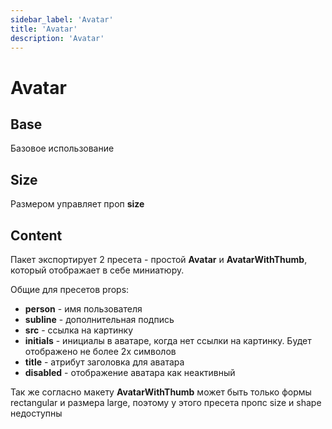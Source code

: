 ```yaml
---
sidebar_label: 'Avatar'
title: 'Avatar'
description: 'Avatar'
---
```



<headermeta
  title='Avatar'
  description='Avatar'
  designer='Олег Астахов'
  developer='Кирилл Артуров'
  versions={[pkg.version]}
  actualVersion={pkg.version}
  status='Work in progress'
  json='JSON'
  sass='SASS'
  bitbucketLink='https://google.com'
  figmaLink='https://google.com'
  jiraLink='https://google.com'
/>

# Avatar

## Base

Базовое использование

<docviewport codeBlock={undefined}>
  <examples cols={1} mb={32}>
    <example exampleCode={undefined}>
      <Avatar size='2xl' />
    </example>
  </examples>
</docviewport>

<divider />

## Size

Размером управляет проп <b>size</b>

<docviewport codeBlock={undefined}>
  <examples cols={4} mb={32}>
    <example exampleCode={undefined}>
      <Avatar size='2xl' />
    </example>
    <example exampleCode={undefined}>
      <Avatar size='m' />
    </example>
    <example exampleCode={undefined}>
      <Avatar size='2xl' shape='circular' />
    </example>
    <example exampleCode={undefined}>
      <Avatar size='m' shape='circular' />
    </example>
  </examples>
</docviewport>

<divider />

## Content

Пакет экспортирует 2 пресета - простой <b>Avatar</b> и <b>AvatarWithThumb</b>, который отображает в себе миниатюру.

Общие для пресетов props:

- <b>person</b> - имя пользователя
- <b>subline</b> - дополнительная подпись
- <b>src</b> - ссылка на картинку
- <b>initials</b> - инициалы в аватаре, когда нет ссылки на картинку. Будет отображено не более 2х символов
- <b>title</b> - атрибут заголовка для аватара
- <b>disabled</b> - отображение аватара как неактивный

Так же согласно макету <b>AvatarWithThumb</b> может быть только формы rectangular и размера large, поэтому у этого пресета пропс size и shape недоступны

<docviewport codeBlock={undefined}>
  <examples cols={4} mb={32}>
    <example exampleCode={undefined}>
      <Avatar size='2xl' />
    </example>
    <example exampleCode={undefined}>
      <Avatar size='m' />
    </example>
    <example exampleCode={undefined}>
      <Avatar size='2xl' shape='circular' />
    </example>
    <example exampleCode={undefined}>
      <Avatar size='m' shape='circular' />
    </example>
  </examples>
</docviewport>

<divider />
